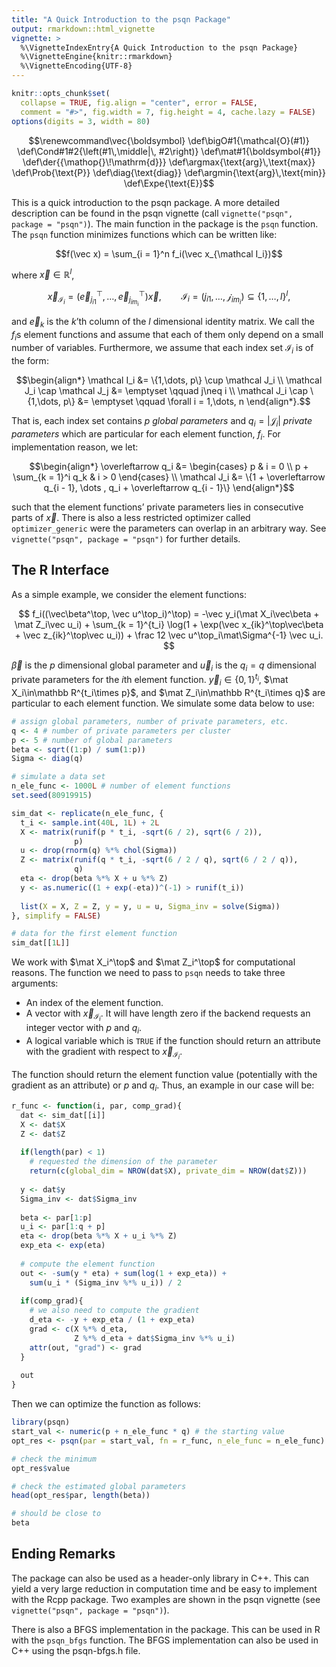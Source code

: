 ```yaml
---
title: "A Quick Introduction to the psqn Package"
output: rmarkdown::html_vignette
vignette: >
  %\VignetteIndexEntry{A Quick Introduction to the psqn Package}
  %\VignetteEngine{knitr::rmarkdown}
  %\VignetteEncoding{UTF-8}
---
```


```r
knitr::opts_chunk$set(
  collapse = TRUE, fig.align = "center", error = FALSE,
  comment = "#>", fig.width = 7, fig.height = 4, cache.lazy = FALSE)
options(digits = 3, width = 80)
```

$$\renewcommand\vec{\boldsymbol}   \def\bigO#1{\mathcal{O}(#1)}   \def\Cond#1#2{\left(#1\,\middle|\, #2\right)}   \def\mat#1{\boldsymbol{#1}}   \def\der{{\mathop{}\!\mathrm{d}}}   \def\argmax{\text{arg}\,\text{max}}  \def\Prob{\text{P}}  \def\diag{\text{diag}}   \def\argmin{\text{arg}\,\text{min}}   \def\Expe{\text{E}}$$

This is a quick introduction to the psqn package. A more detailed 
description can be found in the psqn vignette (call 
`vignette("psqn", package = "psqn")`). 
The main function in the package is the `psqn` function. The `psqn` function 
minimizes functions which can be written like:

$$f(\vec x) = \sum_{i = 1}^n f_i(\vec x_{\mathcal I_i})$$

where $\vec x\in \mathbb R^l$,

$$\vec x_{\mathcal I_i} = (\vec e_{j_{i1}}^\top, \dots ,\vec e_{j_{im_i}}^\top)\vec x, \qquad    \mathcal I_i = (j_{i1}, \dots, \mathcal j_{im_i}) \subseteq    \{1, \dots, l\}^l,$$

and $\vec e_k$ is the $k$'th column of the $l$ dimensional identity matrix.
We call the $f_i$s element functions and assume that each of them only 
depend on a small number of variables. Furthermore, we assume that each 
index set $\mathcal I_i$ is of the form:

$$\begin{align*}   \mathcal I_i &= \{1,\dots, p\} \cup \mathcal J_i \\   \mathcal J_i \cap \mathcal J_j &= \emptyset \qquad j\neq i \\   \mathcal J_i \cap \{1,\dots, p\} &= \emptyset \qquad \forall i = 1,\dots, n   \end{align*}.$$

That is, each index set contains $p$ _global parameters_ and 
$q_i = \lvert\mathcal J_i\rvert$ _private parameters_ which are particular 
for each element function, $f_i$. For implementation reason, we let:

$$\begin{align*}   \overleftarrow q_i &=    \begin{cases} p & i = 0 \\ p + \sum_{k = 1}^i q_k & i > 0 \end{cases} \\   \mathcal J_i &=    \{1 + \overleftarrow q_{i - 1}, \dots , q_i + \overleftarrow q_{i - 1}\}   \end{align*}$$

such that the element functions' private parameters lies in consecutive 
parts of $\vec x$. There is also a less restricted optimizer called 
`optimizer_generic` were the parameters can overlap in an arbitrary way. 
See `vignette("psqn", package = "psqn")` for further details.

## The R Interface 
As a simple example, we consider the element functions: 

$$
f_i((\vec\beta^\top, \vec u^\top_i)^\top) = -\vec y_i(\mat X_i\vec\beta + \mat Z_i\vec u_i)     + \sum_{k = 1}^{t_i}   \log(1 + \exp(\vec x_{ik}^\top\vec\beta + \vec z_{ik}^\top\vec u_i))   + \frac 12 \vec u^\top_i\mat\Sigma^{-1} \vec u_i.
$$

$\vec\beta$ is the $p$ dimensional global parameter and $\vec u_i$ is the 
$q_i = q$ dimensional private parameters for the $i$th element function. 
$\vec y_i\in \{0, 1\}^{t_i}$, $\mat X_i\in\mathbb R^{t_i\times p}$, and 
$\mat Z_i\in\mathbb R^{t_i\times q}$ are particular to each element 
function. We simulate some data below to use:

```r
# assign global parameters, number of private parameters, etc.
q <- 4 # number of private parameters per cluster
p <- 5 # number of global parameters
beta <- sqrt((1:p) / sum(1:p))
Sigma <- diag(q)

# simulate a data set
n_ele_func <- 1000L # number of element functions
set.seed(80919915)

sim_dat <- replicate(n_ele_func, {
  t_i <- sample.int(40L, 1L) + 2L
  X <- matrix(runif(p * t_i, -sqrt(6 / 2), sqrt(6 / 2)), 
              p)
  u <- drop(rnorm(q) %*% chol(Sigma))
  Z <- matrix(runif(q * t_i, -sqrt(6 / 2 / q), sqrt(6 / 2 / q)), 
              q)
  eta <- drop(beta %*% X + u %*% Z)
  y <- as.numeric((1 + exp(-eta))^(-1) > runif(t_i))
  
  list(X = X, Z = Z, y = y, u = u, Sigma_inv = solve(Sigma))
}, simplify = FALSE)

# data for the first element function
sim_dat[[1L]]
```

We work with $\mat X_i^\top$ and $\mat Z_i^\top$ for computational reasons. 
The function we need to pass to `psqn` needs to take three arguments: 

 - An index of the element function. 
 - A vector with $\vec x_{\mathcal I_i}$. It will have length zero if the 
   backend requests an integer vector with $p$ and $q_i$.
 - A logical variable which is `TRUE` if the function should return an 
   attribute with the gradient with respect to $\vec x_{\mathcal I_i}$.
   
The function should return the element function value (potentially with the 
gradient as an attribute) or $p$ and $q_i$. 
Thus, an example in our case will be:

```r
r_func <- function(i, par, comp_grad){
  dat <- sim_dat[[i]]
  X <- dat$X
  Z <- dat$Z
  
  if(length(par) < 1)
    # requested the dimension of the parameter
    return(c(global_dim = NROW(dat$X), private_dim = NROW(dat$Z)))
  
  y <- dat$y
  Sigma_inv <- dat$Sigma_inv
  
  beta <- par[1:p]
  u_i <- par[1:q + p]
  eta <- drop(beta %*% X + u_i %*% Z)
  exp_eta <- exp(eta)
  
  # compute the element function
  out <- -sum(y * eta) + sum(log(1 + exp_eta)) + 
    sum(u_i * (Sigma_inv %*% u_i)) / 2
  
  if(comp_grad){
    # we also need to compute the gradient
    d_eta <- -y + exp_eta / (1 + exp_eta)
    grad <- c(X %*% d_eta, 
              Z %*% d_eta + dat$Sigma_inv %*% u_i)
    attr(out, "grad") <- grad
  }
  
  out
}
```

Then we can optimize the function as follows:

```r
library(psqn)
start_val <- numeric(p + n_ele_func * q) # the starting value
opt_res <- psqn(par = start_val, fn = r_func, n_ele_func = n_ele_func)

# check the minimum
opt_res$value

# check the estimated global parameters
head(opt_res$par, length(beta))

# should be close to 
beta
```

## Ending Remarks
The package can also be used as a header-only library in C++. This can yield 
a very large reduction in computation time and be easy to implement 
with the Rcpp package. Two examples are shown in the psqn vignette 
(see `vignette("psqn", package = "psqn")`). 

There is also a BFGS implementation in the package. This can be used in 
R with the `psqn_bfgs` function. The BFGS implementation can also be used in 
C++ using the psqn-bfgs.h file. 
